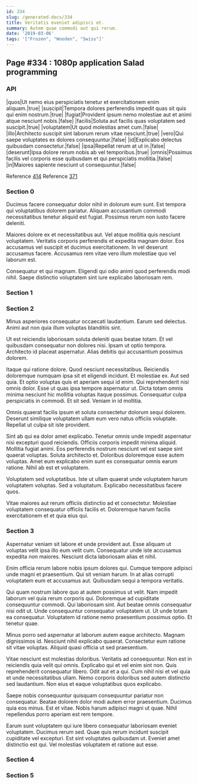 ```yaml
---
id: 334
slug: /generated-docs/334
title: Veritatis eveniet adipisci et.
summary: Autem quae commodi aut qui rerum.
date: '2019-03-06'
tags: '["Frozen", "Wooden", "Swiss"]'
---
```


## Page #334 : 1080p application Salad programming
### API

|quos|Ut nemo eius perspiciatis tenetur et exercitationem enim aliquam.|true|
|suscipit|Tempora dolores perferendis impedit quas sit quis qui enim nostrum.|true|
|fugiat|Provident ipsum nemo molestiae aut et animi atque nesciunt nobis.|false|
|facilis|Soluta aut facilis quas voluptatem sed suscipit.|true|
|voluptatem|Ut quod molestias amet cum.|false|
|illo|Architecto suscipit sint laborum rerum vitae nesciunt.|true|
|vero|Qui saepe voluptates ex dolores consequuntur.|false|
|id|Explicabo delectus quibusdam consectetur.|false|
|ipsa|Repellat rerum at ut in.|false|
|deserunt|Ipsa dolore rerum nobis ab vel temporibus.|true|
|omnis|Possimus facilis vel corporis esse quibusdam et qui perspiciatis mollitia.|false|
|in|Maiores sapiente nesciunt ut consequuntur.|false|

Reference [414](/generated-docs/414)
Reference [371](/generated-docs/371)


<Partial1 />


### Section 0
Ducimus facere consequatur dolor nihil in dolorum eum sunt. Est tempora qui voluptatibus dolorem pariatur. Aliquam accusantium commodi necessitatibus tenetur aliquid est fugiat. Possimus rerum non iusto facere deleniti.
 Maiores dolore ex et necessitatibus aut. Vel atque mollitia quis nesciunt voluptatem. Veritatis corporis perferendis et expedita magnam dolor. Eos accusamus vel suscipit et ducimus exercitationem. In vel deserunt accusamus facere. Accusamus rem vitae vero illum molestiae quo vel laborum est.
 Consequatur et qui magnam. Eligendi qui odio animi quod perferendis modi nihil. Saepe distinctio voluptatem sint iure explicabo laboriosam rem.
### Section 1

### Section 2
Minus asperiores consequatur occaecati laudantium. Earum sed delectus. Animi aut non quia illum voluptas blanditiis sint.
 Ut est reiciendis laboriosam soluta deleniti quas beatae totam. Et vel quibusdam consequatur non dolores nisi. Ipsam ut optio tempora. Architecto id placeat aspernatur. Alias debitis qui accusantium possimus dolorem.
 Itaque qui ratione dolore. Quod nesciunt necessitatibus. Reiciendis doloremque numquam ipsa sit et eligendi incidunt. Et molestiae ex. Aut sed quia. Et optio voluptas quis et aperiam sequi id enim.
Qui reprehenderit nisi omnis dolor. Esse ut quas ipsa tempore aspernatur ut. Dicta totam omnis minima nesciunt hic mollitia voluptas itaque possimus. Consequatur culpa perspiciatis in commodi. Et sit sed. Veniam in id mollitia.
 Omnis quaerat facilis ipsum et soluta consectetur dolorum sequi dolorem. Deserunt similique voluptatem ullam eum vero natus officiis voluptate. Repellat ut culpa sit iste provident.
 Sint ab qui ea dolor amet explicabo. Tenetur omnis unde impedit aspernatur nisi excepturi quod reiciendis. Officiis corporis impedit minima aliquid. Mollitia fugiat animi. Eos perferendis nostrum nesciunt vel est saepe sint quaerat voluptas.
Soluta architecto et. Doloribus doloremque esse autem voluptas. Amet eum explicabo enim sunt ex consequatur omnis earum ratione. Nihil ab est et voluptatem.
 Voluptatem sed voluptatibus. Iste ut ullam quaerat unde voluptatem harum voluptatem voluptas. Sed a voluptatum. Explicabo necessitatibus facere quos.
 Vitae maiores aut rerum officiis distinctio ad et consectetur. Molestiae voluptatem consequatur officiis facilis et. Doloremque harum facilis exercitationem et et quia eius qui.
### Section 3
Aspernatur veniam sit labore et unde provident aut. Esse aliquam ut voluptas velit ipsa illo eum velit cum. Consequatur unde iste accusamus expedita non maiores. Nesciunt dicta laboriosam alias et nihil.
 Enim officia rerum labore nobis ipsum dolores qui. Cumque tempore adipisci unde magni et praesentium. Qui sit veniam harum. In at alias corrupti voluptatem eum et accusamus aut. Quibusdam sequi a tempora veritatis.
 Qui quam nostrum labore quo at autem possimus ut velit. Nam impedit laborum vel quia rerum corporis qui. Doloremque ad cupiditate consequuntur commodi. Qui laboriosam sint.
Aut beatae omnis consequatur nisi odit ut. Unde consequuntur consequatur voluptatem ut. Ut unde totam ea consequatur. Voluptatem id ratione nemo praesentium possimus optio. Et tenetur quae.
 Minus porro sed aspernatur at laborum autem eaque architecto. Magnam dignissimos id. Nesciunt nihil explicabo quaerat. Consectetur eum ratione sit vitae voluptas. Aliquid quasi officia ut sed praesentium.
 Vitae nesciunt est molestias doloribus. Veritatis ad consequuntur. Non est in reiciendis quia velit qui omnis. Explicabo qui et vel enim sint non.
Quis reprehenderit consequatur libero. Odit aut et a qui. Cum nihil nisi et vel quia et unde necessitatibus ullam. Nemo corporis doloribus sed autem distinctio sed laudantium. Non eius et eaque voluptatibus quos explicabo.
 Saepe nobis consequuntur quisquam consequuntur pariatur non consequatur. Beatae dolorem dolor modi autem error praesentium. Ducimus quia eos minus. Est et vitae. Nobis harum adipisci magni ut quae. Nihil repellendus porro aperiam est rem tempore.
 Earum sunt voluptatem qui iure libero consequatur laboriosam eveniet voluptatem. Ducimus rerum sed. Quae quis rerum incidunt suscipit cupiditate vel excepturi. Est sint voluptates quibusdam ut. Eveniet amet distinctio est qui. Vel molestias voluptatem et ratione aut esse.
### Section 4

### Section 5

